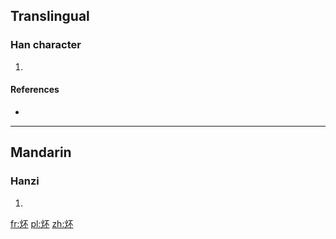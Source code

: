 ==Translingual==

===Han character===
{{Han char|rn=86|rad=火|as=04|sn=8|four=|canj=火一火 (FMF)}}

# {{defn|Han|sort=火04}}

====References====
* {{Han ref|kx=0667.090|dkj=18906|dj=1076.180|hdz=32191.100|uh=708B|ud=28811}}

----

==Mandarin==

===Hanzi===
{{cmn-hanzi|pin=[[pī]] ([[pi1]])|wg=p'i<sup>1</sup>}}

# {{defn|Mandarin|sort=火04}}

[[fr:炋]]
[[pl:炋]]
[[zh:炋]]